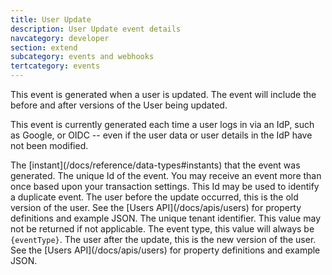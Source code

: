 ```yaml
---
title: User Update
description: User Update event details
navcategory: developer
section: extend
subcategory: events and webhooks
tertcategory: events
---
```



<Event description="This event is generated when a user has added a new two-factor method."
       eventType={eventType}
       name="User Update"
       scope="tenant"
       transactional="true"
       version="1.6.0">

  <p slot="description">This event is generated when a user is updated. The event will include the before and after versions of the User being updated.</p>

  <p slot="description">This event is currently generated each time a user logs in via an IdP, such as Google, or OIDC -- even if the user data or user details in the IdP have not been modified.</p>
</Event>
<EventBody eventType={eventType}
           sinceThreatDetection="1.30.0"
           sinceIpAddress="1.27.0"
           jsonFile="user-update.json">

  <APIField slot="leading-fields" name="event.createInstant" type="Long">
    The [instant](/docs/reference/data-types#instants) that the event was generated.
  </APIField>

  <APIField slot="leading-fields" name="event.id" type="UUID">
    The unique Id of the event. You may receive an event more than once based upon your transaction settings. This Id may be used to identify a duplicate event.
  </APIField>

  <APIField slot="trailing-fields" name="event.original" type="Object">
    The user before the update occurred, this is the old version of the user. See the [Users API](/docs/apis/users) for property definitions and example JSON.
  </APIField>

  <APIField slot="trailing-fields" name="event.tenantId" type="UUID">
    The unique tenant identifier. This value may not be returned if not applicable.
  </APIField>

  <APIField slot="trailing-fields" name="event.type" type="String">
    The event type, this value will always be <code>{eventType}</code>.
  </APIField>

  <APIField slot="trailing-fields" name="event.user" type="Object">
    The user after the update, this is the new version of the user. See the [Users API](/docs/apis/users) for property definitions and example JSON.
  </APIField>

</EventBody>
